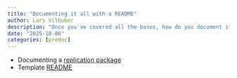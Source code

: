 ```yaml
---
title: "Documenting it all with a README"
author: Lars Vilhuber
description: "Once you've covered all the bases, how do you document it all? We discuss how to use the template README to document your project. Much of this will recall elements from previous sessions."
date: "2025-10-06"
categories: [predoc]
---
```


- Documenting a [replication package](https://larsvilhuber.github.io/readme-presentation/#/title-slide)
- Template [README](https://social-science-data-editors.github.io/template_README/template-README.html)
